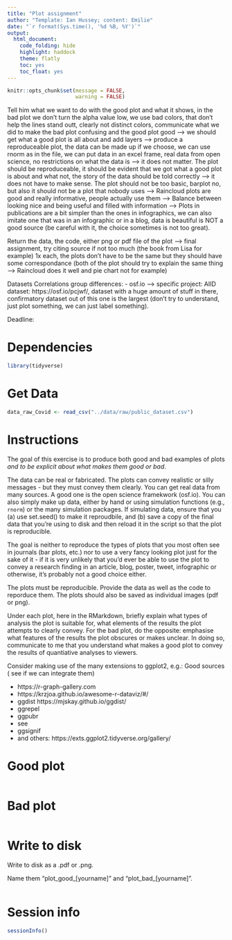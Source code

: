 ```yaml
---
title: "Plot assignment"
author: "Template: Ian Hussey; content: Emilie"
date: "`r format(Sys.time(), '%d %B, %Y')`"
output:
  html_document:
    code_folding: hide
    highlight: haddock
    theme: flatly
    toc: yes
    toc_float: yes
---
```

```r

knitr::opts_chunk$set(message = FALSE,
                      warning = FALSE)

```

Tell him what we want to do with the good plot and what it shows, in the bad plot we don't turn the alpha value low, we use bad colors, that don't help the lines stand outt, clearly not distinct colors, communicate what we did to make the bad plot confusing and the good plot good --> we should get what a good plot is all about and add layers --> produce a reproduceable plot, the data can be made up if we choose, we can use rnorm as in the file, we can put data in an excel frame, real data from open science, no restrictions on what the data is --> it does not matter. The plot should be reproduceable, it should be evident that we got what a good plot is about and what not, the story of the data should be told correctly --> it does not have to make sense.
The plot should not be too basic, barplot no, but also it should not be a plot that nobody uses --> Raincloud plots are good and really informative, people actually use them --> Balance between looking nice and being useful and filled with information --> Plots in publications are a bit simpler than the ones in infographics, we can also imitate one that was in an infographic or in a blog, data is beautiful is NOT a good source (be careful with it, the choice sometimes is not too great).

Return the data, the code, either png or pdf file of the plot --> final assignment, try citing source if not too much (the book from Lisa for example) 1x each, the plots don't have to be the same but they should have some correspondance (both of the plot should try to explain the same thing --> Raincloud does it well and pie chart not for example)

Datasets Correlations group differences: 
- osf.io --> specific project: AIID dataset: https://osf.io/pcjwf/, dataset with a huge amount of stuff in there, confirmatory dataset out of this one is the largest (don't try to understand, just plot something, we can just label something). 

Deadline: 


# Dependencies

```r

library(tidyverse)

```


# Get Data 

```r

data_raw_Covid <- read_csv("../data/raw/public_dataset.csv")

```


# Instructions

The goal of this exercise is to produce both good and bad examples of plots *and to be explicit about what makes them good or bad*. 

The data can be real or fabricated. The plots can convey realistic or silly messages - but they must convey them clearly. You can get real data from many sources. A good one is the open science framekwork (osf.io). You can also simply make up data, either by hand or using simulation functions (e.g., `rnorm`) or the many simulation packages. If simulating data, ensure that you (a) use set.seed() to make it reproudbile, and (b) save a copy of the final data that you're using to disk and then reload it in the script so that the plot is reproducible.

The goal is neither to reproduce the types of plots that you most often see in journals (bar plots, etc.) nor to use a very fancy looking plot just for the sake of it - if it is very unlikely that you'd ever be able to use the plot to convey a research finding in an article, blog, poster, tweet, infographic or otherwise, it's probably not a good choice either.

The plots must be reproducible. Provide the data as well as the code to reporduce them. The plots should also be saved as individual images (pdf or png).

Under each plot, here in the RMarkdown, briefly explain what types of analysis the plot is suitable for, what elements of the results the plot attempts to clearly convey. For the bad plot, do the opposite: emphasise what features of the results the plot obscures or makes unclear. In doing so, communicate to me that you understand what makes a good plot to convey the results of quantiative analyses to viewers.

Consider making use of the many extensions to ggplot2, e.g.: Good sources ( see if we can integrate them)

- https://r-graph-gallery.com
- https://krzjoa.github.io/awesome-r-dataviz/#/
- ggdist https://mjskay.github.io/ggdist/
- ggrepel
- ggpubr
- see
- ggsignif
- and others: https://exts.ggplot2.tidyverse.org/gallery/

# Good plot

```r



```

# Bad plot

```r



```

# Write to disk

Write to disk as a .pdf or .png.

Name them "plot_good_[yourname]" and "plot_bad_[yourname]".

```r



```

# Session info

```r

sessionInfo()

```


